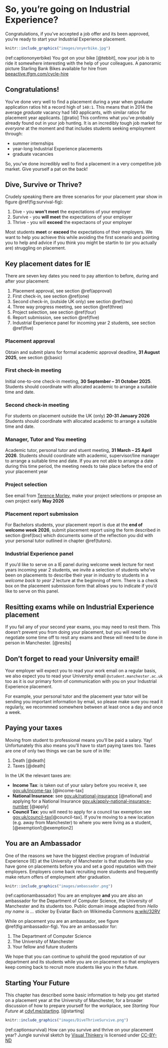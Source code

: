 # So, you're going on Industrial Experience? {#starting}
Congratulations, if you’ve accepted a job offer and its been approved, you’re ready to start your Industrial Experience placement. 

```r
knitr::include_graphics("images/onyerbike.jpg")
```

(ref:captiononyerbike) You got on your bike [@tebbit], now your job is to ride it somewhere interesting with the help of your colleagues. A panoramic picture Starling Bank Bikes available for hire from [beeactive.tfgm.com/cycle-hire](https://beeactive.tfgm.com/cycle-hire/)


## Congratulations! {#congrats}
You've done very well to find a placement during a year when graduate application ratios hit a record high of `140:1`. This means that in 2014 the average _graduate_ vacancy had 140 applicants, with similar ratios for placement year applicants. [@ratio]  This confirms what you've probably already found out in your job hunting. It is an incredibly tough job market for _everyone_ at the moment and that includes students seeking employment through:

* summer internships
* year-long Industrial Experience placements
* graduate vacancies 

So, you've done incredibly well to find a placement in a very competitve job market. Give yourself a pat on the back!

## Dive, Survive or Thrive? {#thrive}
Crudely speaking there are three scenarios for your placement year show in figure \@ref(fig:survival-fig):

1. Dive - you **won't meet** the expectations of your employer
1. Survive - you **will meet** the expectations of your employer
1. Thrive - you will **exceed** the expectaons of your employer

Most students **meet** or **exceed** the expectations of their employers. We want to help you achieve this while avoiding the first scenario and pointing you to help and advice if you think you might be startin to (or you actually are) struggling on placement. 

## Key placement dates for IE {#keydates} 

There are seven key dates you need to pay attention to before, during and after your placement: 

1. Placement approval, see section \@ref(approval) 
1. First check-in, see section \@ref(one)
1. Second check-in, (outside UK only) see section \@ref(two)
1. Three way progress meeting, see section \@ref(three)
1. Project selection, see section \@ref(four)
1. Report submission, see section \@ref(five)
1. Industrial Experience panel for incoming year 2 students, see section \@ref(five)


### Placement approval {#approval}

Obtain and submit plans for formal academic approval deadline, **31 August 2025**, see section \@(basic)


### First check-in meeting {#one}

Initial one-to-one check-in meeting, **30 September – 31 October 2025**. Students should coordinate with allocated academic to arrange a suitable time and date.

### Second check-in meeting {#two}

For students on placement outside the UK (only) **20-31 January 2026** Students should coordinate with allocated academic to arrange a suitable time and date.

### Manager, Tutor and You meeting {#three}

 Academic tutor, personal tutor and stuent meeting,  **31 March – 25 April 2026**. Students should coordinate with academic, supervisor/line manager to arrange a suitable time and date. If you are not able to arrange a date during this time period, the meeting needs to take place before the end of your placement year


### Project selection {#four}

See email from [Terence Morley](https://research.manchester.ac.uk/en/persons/terence.morley), make your project selections or propose an own project early **May 2026**


### Placement report submission {#five}

For Bachelors students, your placement report is due at the **end of welcome week 2026**, submit placement report using the form described in section \@ref(bsc) which documents some of the reflection you did with your personal tutor outlined in chapter \@ref(tutors).


### Industrial Experience panel {#six}
If you'd like to serve on a IE panel during welcome week lecture for next years incoming year 2 students, we invite a selection of students who've been on placements to describe their year in industry to students in a _welcome back to year 2_ lecture at the beginning of term. There is a check box on the placement submission form that allows you to indicate if you'd like to serve on this panel.



<!--## Skills audit -->


<!--## Don't forget to read your email {#email} -->

## Resitting exams while on Industrial Experience placement {#resits} 

If you fail any of your second year exams, you may need to resit them. This doesn't prevent you from doing your placement, but you will need to negotiate some time off to resit any exams and these will need to be done in person in Manchester. [@resits]

## Don't forget to read your University email! {#email} 
Your employer will expect you to read your work email on a regular basis, we also expect you to read your University email `@student.manchester.ac.uk` too as it is our primary form of communication with you on your Industrial Experience placement.

For example, your personal tutor and the placement year tutor will be sending you important information by email, so please make sure you read it regularly, we recommned somewhere between at least once a day and once a week.

## Paying your taxes {#taxes}

Moving from student to professional means you'll be paid a salary. Yay! Unfortunately this also means you'll have to start paying taxes too. Taxes are one of only two things we can be sure of in life:

1. Death [@death]
1. Taxes [@death]

In the UK the relevant taxes are:

* **Income Tax**: is taken out of your salary before you receive it, see [gov.uk/income-tax](https://www.gov.uk/income-tax) [@income-tax]
* **National Insurance**: see [gov.uk/national-insurance](https://www.gov.uk/national-insurance) [@national] and applying for a National Insurance [gov.uk/apply-national-insurance-number](https://www.gov.uk/apply-national-insurance-number) [@apply]
* **Council Tax**: you will need to apply for a council tax exemption see [gov.uk/council-tax](https://www.gov.uk/council-tax)[@council-tax]. If you're moving to a new location (e.g. away from Manchester) to where you were living as a student, [@exemption1;@exemption2]


## You are an Ambassador {#ambassador}
One of the reasons we have the biggest elective program of Industrial Experience (IE) at the University of Manchester is that students like you have gone on placements before you and set a good reputation with their employers. Employers come back recruiting more students and frequently make return offers of employment after graduation.

```r
knitr::include_graphics("images/ambassador.png")
```
(ref:captionambassador) You are an employee **and** you are also an ambassador for the Department of Computer Science, the University of Manchester and its students too. Public domain image adapted from _Hello my name is …_ sticker by Eviatar Bach on Wikimedia Commons [w.wiki/32RV](https://w.wiki/32RV)

While on placement you are an ambassador, see figure \@ref(fig:ambassador-fig). You are an ambassador for: 

1. The Department of Computer Science 
1. The University of Manchester
1. Your fellow and future students

 We hope that you can continue to uphold the good reputation of our department and its students while you are on placement so that employers keep coming back to recruit more students like you in the future. 


## Starting Your Future {#etc}
This chapter has described some basic information to help you get started on a placement year at the University of Manchester, for a broader discussion of how to prepare yourself for the workplace, see _Starting Your Future_ at [cdyf.me/starting](https://www.cdyf.me/starting). [@starting]

```r
knitr::include_graphics("images/DiveThriveSurvive.png")
```
(ref:captionsurvival) How can you survive and thrive on your placement year? Jungle survival sketch by [Visual Thinkery](https://visualthinkery.com) is licensed under [CC-BY-ND](https://creativecommons.org/licenses/by-nd/4.0/)

